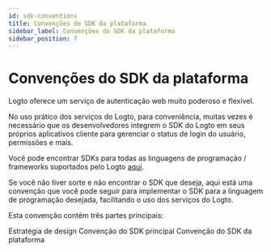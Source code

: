 ```yaml
---
id: sdk-conventions
title: Convenções do SDK da plataforma
sidebar_label: Convenções do SDK da plataforma
sidebar_position: 7
---
```


# Convenções do SDK da plataforma

Logto oferece um serviço de autenticação web muito poderoso e flexível.

No uso prático dos serviços do Logto, para conveniência, muitas vezes é necessário que os desenvolvedores integrem o SDK do Logto em seus próprios aplicativos cliente para gerenciar o status de login do usuário, permissões e mais.

Você pode encontrar SDKs para todas as linguagens de programação / frameworks suportados pelo Logto [aqui](/quick-starts).

Se você não tiver sorte e não encontrar o SDK que deseja, aqui está uma convenção que você pode seguir para implementar o SDK para a linguagem de programação desejada, facilitando o uso dos serviços do Logto.

Esta convenção contém três partes principais:

<Url href="/developers/sdk-conventions/design-strategy">Estratégia de design</Url>
<Url href="/developers/sdk-conventions/core-sdk-convention">Convenção do SDK principal</Url>
<Url href="/developers/sdk-conventions/platform-sdk-convention">Convenção do SDK da plataforma</Url>
